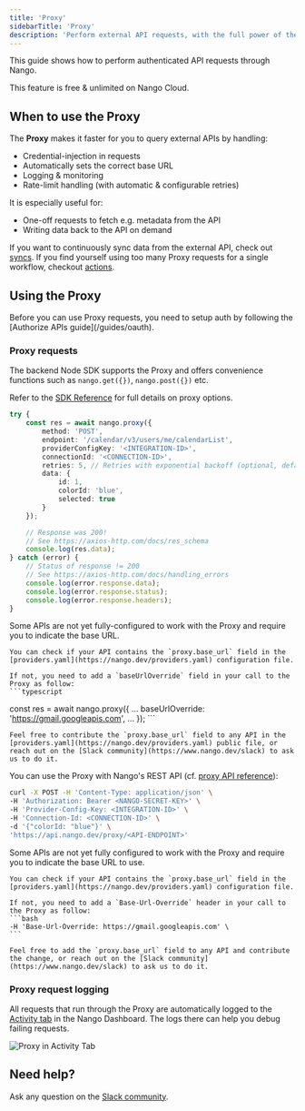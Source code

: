```yaml
---
title: 'Proxy'
sidebarTitle: 'Proxy'
description: 'Perform external API requests, with the full power of the Nango infrastructure.'
---
```


This guide shows how to perform authenticated API requests through Nango.

<Tip>
    This feature is free & unlimited on Nango Cloud.
</Tip>

## When to use the Proxy

The **Proxy** makes it faster for you to query external APIs by handling:
* Credential-injection in requests
* Automatically sets the correct base URL
* Logging & monitoring
* Rate-limit handling (with automatic & configurable retries)

It is especially useful for:
* One-off requests to fetch e.g. metadata from the API
* Writing data back to the API on demand

If you want to continuously sync data from the external API, check out [syncs](/guides/sync). If you find yourself using too many Proxy requests for a single workflow, checkout [actions](/guides/action).

## Using the Proxy

<Tip>
Before you can use Proxy requests, you need to setup auth by following the [Authorize APIs guide](/guides/oauth).
</Tip>

### Proxy requests 

<Tabs>
<Tab title="Backend Node SDK">

The backend Node SDK supports the Proxy and offers convenience functions such as `nango.get({})`, `nango.post({})` etc.

Refer to the [SDK Reference](/sdks) for full details on proxy options.

```typescript
try {
    const res = await nango.proxy({
        method: 'POST',
        endpoint: '/calendar/v3/users/me/calendarList',
        providerConfigKey: '<INTEGRATION-ID>',
        connectionId: '<CONNECTION-ID>',
        retries: 5, // Retries with exponential backoff (optional, default 0)
        data: {
            id: 1,
            colorId: 'blue',
            selected: true
        }
    });

    // Response was 200!
    // See https://axios-http.com/docs/res_schema
    console.log(res.data);
} catch (error) {
    // Status of response != 200
    // See https://axios-http.com/docs/handling_errors
    console.log(error.response.data);
    console.log(error.response.status);
    console.log(error.response.headers);
}
```

<Info>
    Some APIs are not yet fully-configured to work with the Proxy and require you to indicate the base URL. 

    You can check if your API contains the `proxy.base_url` field in the [providers.yaml](https://nango.dev/providers.yaml) configuration file.

    If not, you need to add a `baseUrlOverride` field in your call to the Proxy as follow:
    ```typescript
const res = await nango.proxy({
    ...
    baseUrlOverride: 'https://gmail.googleapis.com',
    ...
});
    ```

    Feel free to contribute the `proxy.base_url` field to any API in the [providers.yaml](https://nango.dev/providers.yaml) public file, or reach out on the [Slack community](https://www.nango.dev/slack) to ask us to do it.
</Info>
</Tab>

<Tab title="REST API">

You can use the Proxy with Nango's REST API (cf. [proxy API reference](/api-reference/proxy/get)):

```bash
curl -X POST -H 'Content-Type: application/json' \
-H 'Authorization: Bearer <NANGO-SECRET-KEY>' \
-H 'Provider-Config-Key: <INTEGRATION-ID>' \
-H 'Connection-Id: <CONNECTION-ID>' \
-d '{"colorId: "blue"}' \
'https://api.nango.dev/proxy/<API-ENDPOINT>'
```


<Note>
    Some APIs are not yet fully configured to work with the Proxy and require you to indicate the base URL to use. 

    You can check if your API contains the `proxy.base_url` field in the [providers.yaml](https://nango.dev/providers.yaml) configuration file.

    If not, you need to add a `Base-Url-Override` header in your call to the Proxy as follow:
    ```bash
    -H 'Base-Url-Override: https://gmail.googleapis.com' \
    ```

    Feel free to add the `proxy.base_url` field to any API and contribute the change, or reach out on the [Slack community](https://www.nango.dev/slack) to ask us to do it.
</Note>

</Tab>

</Tabs>

### Proxy request logging

All requests that run through the Proxy are automatically logged to the [Activity tab](https://app.nango.dev/activity) in the Nango Dashboard. The logs there can help you debug failing requests.

![Proxy in Activity Tab](/images/nango-proxy-activity-tab.png)

## Need help?

Ask any question on the [Slack community](https://nango.dev/slack).
